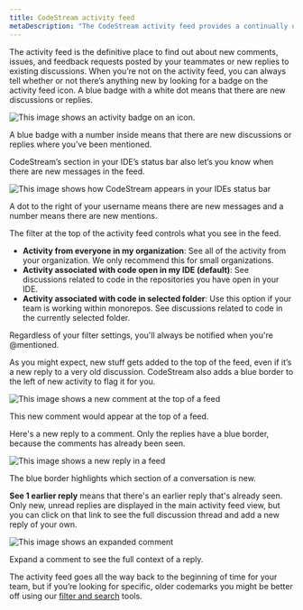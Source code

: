 ```yaml
---
title: CodeStream activity feed
metaDescription: "The CodeStream activity feed provides a continually updated list of new comments, issues, and feedback requests."
---
```


The activity feed is the definitive place to find out about new comments, issues, and feedback requests posted by your teammates or new replies to existing discussions. When you’re not on the activity feed, you can always tell whether or not there’s anything new by looking for a badge on the activity feed icon. A
blue badge with a white dot means that there are new discussions or replies. 

![This image shows an activity badge on an icon.](/images/ActivityFeedWithBadge3.png "badge")

<figcaption>A blue badge with a number inside means that there are new discussions or replies where you’ve been mentioned.</figcaption>

CodeStream’s section in your IDE’s status bar also let’s you know when there are new messages in the feed. 

![This image shows how CodeStream appears in your IDEs status bar](/images/StatusBarWithMentions2.png "ide-status")
<figcaption>A dot to the right of your username means there are new messages and a number means there are new mentions.</figcaption>

The filter at the top of the activity feed controls what you see
in the feed.

* **Activity from everyone in my organization**: See all of the  activity from your organization. We only recommend this for small organizations.
* **Activity associated with code open in my IDE (default)**: See discussions related to code in the repositories you have open in your IDE. 
* **Activity associated with code in selected folder**: Use this option if your team is working within monorepos. See discussions related to code in the currently selected folder.

Regardless of your filter settings, you'll always be notified when you're @mentioned.

As you might expect, new stuff gets added to the top of the feed, even if it’s a new reply to a very old discussion. CodeStream also adds a blue border to the left of new activity to flag it for you.

![This image shows a new comment at the top of a feed](/images/ActivityFeed-NewCodemark.png "new-comment")
<figcaption>This new comment would appear at the top of a feed. </figcaption>

Here's a new reply to a comment. Only the replies have a blue border, because the comments has already been seen. 

![This image shows a new reply in a feed](/images/ActivityFeed-NewOldReplies.png "new-reply")
<figcaption>The blue border highlights which section of a conversation is new.</figcaption>

**See 1 earlier reply** means that there's an earlier reply that's already seen. Only new, unread replies are displayed in the main activity feed view, but you can click on that link to see the full discussion thread and add a new reply of your own.

![This image shows an expanded comment](/images/CodemarkViewWithReplies1.png "expanded-comment")
<figcaption>Expand a comment to see the full context of a reply.</figcaption>

The activity feed goes all the way back to the beginning of time for your team, but if you’re looking for specific, older codemarks you might be better off using our [filter and search](/docs/codestream/codestream-ui-overview/filter-search) tools.

